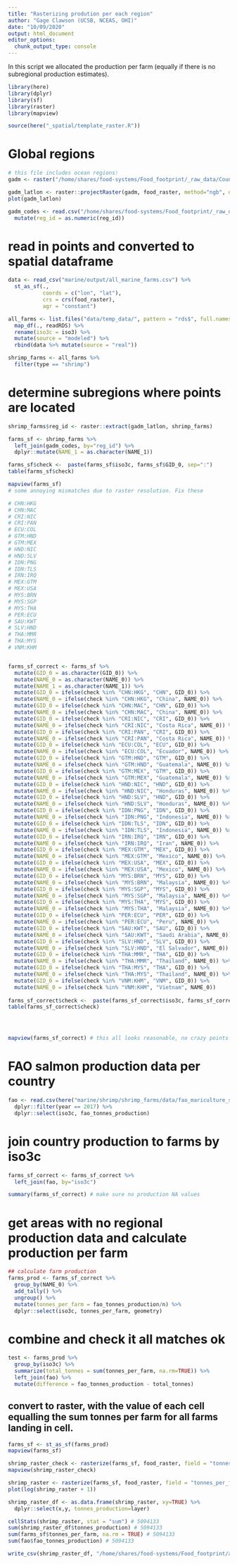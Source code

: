 ```yaml
---
title: "Rasterizing prodution per each region"
author: "Gage Clawson (UCSB, NCEAS, OHI)"
date: "10/09/2020"
output: html_document
editor_options: 
  chunk_output_type: console
---
```



In this script we allocated the production per farm (equally if there is no subregional production estimates). 

```r

library(here)
library(dplyr)
library(sf)
library(raster)
library(mapview)

source(here("_spatial/template_raster.R"))


```


# Global regions

```r

# this file includes ocean regions:
gadm <- raster("/home/shares/food-systems/Food_footprint/_raw_data/Country_regions/gadm36mol_pyfill_10km.tif")

gadm_latlon <- raster::projectRaster(gadm, food_raster, method="ngb", over=TRUE)
plot(gadm_latlon)

gadm_codes <- read.csv("/home/shares/food-systems/Food_footprint/_raw_data/Country_regions/gadm_reg_codes.csv") %>% 
  mutate(reg_id = as.numeric(reg_id))

```

# read in points and converted to spatial dataframe
```r

data <- read_csv("marine/output/all_marine_farms.csv") %>% 
  st_as_sf(., 
           coords = c("lon", "lat"),
           crs = crs(food_raster), 
           agr = "constant") 

all_farms <- list.files("data/temp_data/", pattern = "rds$", full.names = TRUE) %>% 
  map_df(., readRDS) %>% 
  rename(iso3c = iso3) %>% 
  mutate(source = "modeled") %>% 
  rbind(data %>% mutate(source = "real"))

shrimp_farms <- all_farms %>%
  filter(type == "shrimp")

```


# determine subregions where points are located

```r

shrimp_farms$reg_id <- raster::extract(gadm_latlon, shrimp_farms) 

farms_sf <- shrimp_farms %>%
  left_join(gadm_codes, by="reg_id") %>%
  dplyr::mutate(NAME_1 = as.character(NAME_1)) 

farms_sf$check <-  paste(farms_sf$iso3c, farms_sf$GID_0, sep=":")
table(farms_sf$check)

mapview(farms_sf)
# some annoying mismatches due to raster resolution. Fix these

# CHN:HKG
# CHN:MAC
# CRI:NIC
# CRI:PAN
# ECU:COL
# GTM:HND
# GTM:MEX
# HND:NIC
# HND:SLV
# IDN:PNG
# IDN:TLS
# IRN:IRQ
# MEX:GTM
# MEX:USA
# MYS:BRN
# MYS:SGP
# MYS:THA
# PER:ECU
# SAU:KWT
# SLV:HND
# THA:MMR
# THA:MYS
# VNM:KHM


farms_sf_correct <- farms_sf %>%
  mutate(GID_0 = as.character(GID_0)) %>%
  mutate(NAME_0 = as.character(NAME_0)) %>%
  mutate(NAME_1 = as.character(NAME_1)) %>%
  mutate(GID_0 = ifelse(check %in% "CHN:HKG", "CHN", GID_0)) %>%
  mutate(NAME_0 = ifelse(check %in% "CHN:HKG", "China", NAME_0)) %>%
  mutate(GID_0 = ifelse(check %in% "CHN:MAC", "CHN", GID_0)) %>%
  mutate(NAME_0 = ifelse(check %in% "CHN:MAC", "China", NAME_0)) %>%
  mutate(GID_0 = ifelse(check %in% "CRI:NIC", "CRI", GID_0)) %>%
  mutate(NAME_0 = ifelse(check %in% "CRI:NIC", "Costa Rica", NAME_0)) %>%
  mutate(GID_0 = ifelse(check %in% "CRI:PAN", "CRI", GID_0)) %>%
  mutate(NAME_0 = ifelse(check %in% "CRI:PAN", "Costa Rica", NAME_0)) %>%  
  mutate(GID_0 = ifelse(check %in% "ECU:COL", "ECU", GID_0)) %>%
  mutate(NAME_0 = ifelse(check %in% "ECU:COL", "Ecuador", NAME_0)) %>%
  mutate(GID_0 = ifelse(check %in% "GTM:HND", "GTM", GID_0)) %>%
  mutate(NAME_0 = ifelse(check %in% "GTM:HND", "Guatemala", NAME_0)) %>%
  mutate(GID_0 = ifelse(check %in% "GTM:MEX", "GTM", GID_0)) %>%
  mutate(NAME_0 = ifelse(check %in% "GTM:MEX", "Guatemala", NAME_0)) %>%  
  mutate(GID_0 = ifelse(check %in% "HND:NIC", "HND", GID_0)) %>%
  mutate(NAME_0 = ifelse(check %in% "HND:NIC", "Honduras", NAME_0)) %>%  
  mutate(GID_0 = ifelse(check %in% "HND:SLV", "HND", GID_0)) %>%
  mutate(NAME_0 = ifelse(check %in% "HND:SLV", "Honduras", NAME_0)) %>%   
  mutate(GID_0 = ifelse(check %in% "IDN:PNG", "IDN", GID_0)) %>%
  mutate(NAME_0 = ifelse(check %in% "IDN:PNG", "Indonesia", NAME_0)) %>% 
  mutate(GID_0 = ifelse(check %in% "IDN:TLS", "IDN", GID_0)) %>%
  mutate(NAME_0 = ifelse(check %in% "IDN:TLS", "Indonesia", NAME_0)) %>% 
  mutate(GID_0 = ifelse(check %in% "IRN:IRQ", "IRN", GID_0)) %>%
  mutate(NAME_0 = ifelse(check %in% "IRN:IRQ", "Iran", NAME_0)) %>%  
  mutate(GID_0 = ifelse(check %in% "MEX:GTM", "MEX", GID_0)) %>%
  mutate(NAME_0 = ifelse(check %in% "MEX:GTM", "Mexico", NAME_0)) %>%   
  mutate(GID_0 = ifelse(check %in% "MEX:USA", "MEX", GID_0)) %>%
  mutate(NAME_0 = ifelse(check %in% "MEX:USA", "Mexico", NAME_0)) %>%   
  mutate(GID_0 = ifelse(check %in% "MYS:BRN", "MYS", GID_0)) %>%
  mutate(NAME_0 = ifelse(check %in% "MYS:BRN", "Malaysia", NAME_0)) %>% 
  mutate(GID_0 = ifelse(check %in% "MYS:SGP", "MYS", GID_0)) %>%
  mutate(NAME_0 = ifelse(check %in% "MYS:SGP", "Malaysia", NAME_0)) %>% 
  mutate(GID_0 = ifelse(check %in% "MYS:THA", "MYS", GID_0)) %>%
  mutate(NAME_0 = ifelse(check %in% "MYS:THA", "Malaysia", NAME_0)) %>% 
  mutate(GID_0 = ifelse(check %in% "PER:ECU", "PER", GID_0)) %>%
  mutate(NAME_0 = ifelse(check %in% "PER:ECU", "Peru", NAME_0)) %>% 
  mutate(GID_0 = ifelse(check %in% "SAU:KWT", "SAU", GID_0)) %>%
  mutate(NAME_0 = ifelse(check %in% "SAU:KWT", "Saudi Arabia", NAME_0)) %>%  
  mutate(GID_0 = ifelse(check %in% "SLV:HND", "SLV", GID_0)) %>%
  mutate(NAME_0 = ifelse(check %in% "SLV:HND", "El Salvador", NAME_0)) %>%  
  mutate(GID_0 = ifelse(check %in% "THA:MMR", "THA", GID_0)) %>%
  mutate(NAME_0 = ifelse(check %in% "THA:MMR", "Thailand", NAME_0)) %>%  
  mutate(GID_0 = ifelse(check %in% "THA:MYS", "THA", GID_0)) %>%
  mutate(NAME_0 = ifelse(check %in% "THA:MYS", "Thailand", NAME_0)) %>%
  mutate(GID_0 = ifelse(check %in% "VNM:KHM", "VNM", GID_0)) %>%
  mutate(NAME_0 = ifelse(check %in% "VNM:KHM", "Vietnam", NAME_0)) 
  
farms_sf_correct$check <-  paste(farms_sf_correct$iso3c, farms_sf_correct$GID_0, sep=":")
table(farms_sf_correct$check)




mapview(farms_sf_correct) # this all looks reasonable, no crazy points
```


# FAO salmon production data per country
```r

fao <- read.csv(here("marine/shrimp/shrimp_farms/data/fao_mariculture_shrimp.csv")) %>%
  dplyr::filter(year == 2017) %>%
  dplyr::select(iso3c, fao_tonnes_production)

```


# join country production to farms by iso3c

```r

farms_sf_correct <- farms_sf_correct %>%
  left_join(fao, by="iso3c")

summary(farms_sf_correct) # make sure no production NA values

```

# get areas with no regional production data and calculate production per farm

```r

## calculate farm production
farms_prod <- farms_sf_correct %>%
  group_by(NAME_0) %>%
  add_tally() %>%
  ungroup() %>%
  mutate(tonnes_per_farm = fao_tonnes_production/n) %>%
  dplyr::select(iso3c, tonnes_per_farm, geometry)

```

# combine and check it all matches ok

```r

test <- farms_prod %>%
  group_by(iso3c) %>%
  summarize(total_tonnes = sum(tonnes_per_farm, na.rm=TRUE)) %>%
  left_join(fao) %>%
  mutate(difference = fao_tonnes_production - total_tonnes)


```

## convert to raster, with the value of each cell equalling the sum tonnes per farm for all farms landing in cell.

```r

farms_sf <- st_as_sf(farms_prod)
mapview(farms_sf)

shrimp_raster_check <- rasterize(farms_sf, food_raster, field = "tonnes_per_farm", fun=sum)
mapview(shrimp_raster_check)

shrimp_raster <- rasterize(farms_sf, food_raster, field = "tonnes_per_farm", fun=sum, background=0)
plot(log(shrimp_raster + 1))

shrimp_raster_df <- as.data.frame(shrimp_raster, xy=TRUE) %>%
  dplyr::select(x,y, tonnes_production=layer)

cellStats(shrimp_raster, stat = "sum") # 5094133
sum(shrimp_raster_df$tonnes_production) # 5094133
sum(farms_sf$tonnes_per_farm, na.rm = TRUE) # 5094133
sum(fao$fao_tonnes_production) # 5094133

write_csv(shrimp_raster_df, "/home/shares/food-systems/Food_footprint/all_food_systems/dataprep/aquaculture/marine/shrimp/shrimp_farm_updated.csv")

```
